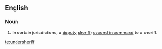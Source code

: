 ==English==
===Noun===
{{en-noun}}
# In certain jurisdictions, a [[deputy]] [[sheriff]]; [[second in command]] to a sheriff.

[[te:undersheriff]]
